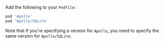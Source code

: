 <ExpansionPanel title="Adding SQLite with CocoaPods">

Add the following to your `Podfile`:

```ruby
pod 'Apollo'
pod 'Apollo/SQLite'
```

Note that if you're specifying a version for `Apollo`, you need to specify the same version for `Apollo/SQLite`. 

</ExpansionPanel>